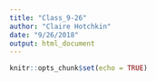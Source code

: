 ```yaml
---
title: "Class_9-26"
author: "Claire Hotchkin"
date: "9/26/2018"
output: html_document
---
```


```r
knitr::opts_chunk$set(echo = TRUE)
```
